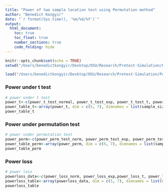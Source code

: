```yaml
---
title: "Power of two sample location test using Permutation method"
author: "Benedict Kongyir"
date: "`r format(Sys.time(), '%m/%d/%Y')`"
output: 
  html_document:
    toc: true
    toc_float: true
    number_sections: true
    code_folding: hide
---
```


```r
knitr::opts_chunk$set(echo = TRUE)
setwd("/Users/benedictkongyir/Desktop/OSU/Research/Pretest-Simulation/Power Loss under Permutation Method/Results")
```

```r
load("/Users/benedictkongyir/Desktop/OSU/Research/Pretest-Simulation/Power Loss under Permutation Method/RData/TwoSamples.RData")
```


### Power under t test
```r

# power under t test
power_t<-c(power_t_test_normal, power_t_test_exp, power_t_test_t, power_t_test_chisq, power_t_test_gamma, power_t_test_weibul, power_t_test_logn)
power_table_t<-array(power_t, dim = c(5, 7), dimnames = list(sample_size,c("norm_t", "exp_t", "t distn_t","chisq", "Gamma", "Weibull", "Lognormal")))
power_table_t

```


### Power under permutation test
```r
# power under permutation test
power_perm<-c(power_perm_test_norm, power_perm_test_exp, power_perm_test_t,  power_perm_test_chisq, power_perm_test_gamma, power_perm_test_weibul, power_perm_test_logn)
power_table_perm<-array(power_perm, dim = c(5, 7), dimnames = list(sample_size, c("Normal", "exp_perm", "t_perm", "chisq", "Gamma", "Weibull", "Lognormal")))
power_table_perm

```

### Power loss
```r
# power loss
powerloss_data<-c(power_loss_norm, power_loss_exp,power_loss_t, power_loss_chisq, power_loss_gamma, power_loss_weibul, power_loss_logn)
powerloss_table<-array(powerloss_data, dim = c(5, 7), dimnames = list(sample_size, c("Normal", "exp_perm", "t_perm", "chisq", "Gamma", "Weibull", "Lognormal")))
powerloss_table

```
